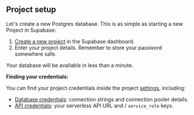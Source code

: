 
## Project setup

Let's create a new Postgres database. This is as simple as starting a new Project in Supabase:

1. [Create a new project](https://database.new/) in the Supabase dashboard.
1. Enter your project details. Remember to store your password somewhere safe.

Your database will be available in less than a minute.

**Finding your credentials:**

You can find your project credentials inside the project [settings](https://supabase.com/dashboard/project/_/settings/), including:

- [Database credentials](https://supabase.com/dashboard/project/_/settings/database): connection strings and connection pooler details.
- [API credentials](https://supabase.com/dashboard/project/_/settings/database): your serverless API URL and <LegacyApiKeys keyword='publishable' type='anon'/> / `service_role` keys.
